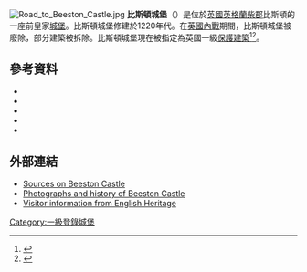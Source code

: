[[File:Road_to_Beeston_Castle.jpg|thumb]]
'''比斯頓城堡'''（{{lang-en|Beeston Castle}}）是位於[[英國|英國]][[英格蘭|英格蘭]][[柴郡|柴郡]]比斯頓的一座前皇家[[城堡|城堡]]。比斯頓城堡修建於1220年代。在[[英國內戰|英國內戰]]期間，比斯頓城堡被廢除，部分建築被拆除。比斯頓城堡現在被指定為英國一級[[登錄建築|保護建築]]<ref>{{NHLE|num=1130513|desc=Walls of the outer bailey at Beeston Castle|accessdate=1 December 2012}}</ref><ref name="EnglishHeritage">{{NHLE |num=1330329|desc=Walls, towers and gatehouse of the inner bailey at Beeston Castle |accessdate=1 December 2012 }}</ref>。

== 參考資料 ==
{{reflist}}
*{{citation |last=Brennand |first=Mark |last2=Hodgson |first2=John |year=2006 |title=The Prehistoric Period Resource Assessment|journal=Archaeology North West|volume=8 |pages=23–58 |issn=0962-4201}}
*{{citation |last=Dore |first=R. N.|year=1966|title=The Civil Wars in Cheshire: (Volume 8 of ''A History of Cheshire'' edited by J. J. Bagley) |publisher=Cheshire Community Council}}
*{{citation |last=Fry |first=Plantagenet Somerset |authorlink=Plantagenet Somerset Fry |title=The David & Charles Book of Castles |publisher=[[David_&_Charles|David & Charles]] |year=1980 |isbn=0-7153-7976-3}}
*{{citation |first=P. R. |last=Hough |year=1978 |title=Excavations at Beeston Castle, 1975–1977 |journal=Journal of the Chester Archaeological Society |volume=61 |pages=1–24}}
*{{citation |last=Ormerod |first=G. |editor-last=Helsby |editor-first=T. |title=History of the County Palatine and City of Chester |edition=2nd |year=1882}}
== 外部連結 ==
{{commons category|Beeston Castle}}
*[http://www.gatehouse-gazetteer.info/English%20sites/182.html Sources on Beeston Castle] {{Wayback|url=http://www.gatehouse-gazetteer.info/English%20sites/182.html |date=20180406041601 }}
*[http://www.cheshirenow.co.uk/beeston_castle.htm Photographs and history of Beeston Castle] {{Wayback|url=http://www.cheshirenow.co.uk/beeston_castle.htm |date=20170629015327 }}
*[http://www.english-heritage.org.uk/daysout/properties/beeston-castle-and-woodland-park/#Left Visitor information from English Heritage] {{Wayback|url=http://www.english-heritage.org.uk/daysout/properties/beeston-castle-and-woodland-park/#Left |date=20150222063415 }}

[[Category:一級登錄城堡|Category:一級登錄城堡]]